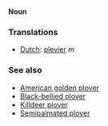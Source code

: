 '''Noun'''

===Translations===
*[[Dutch]]: [[plevier]] ''m''



===See also===

*[[American golden plover]]
*[[Black-bellied plover]]
*[[Killdeer plover]]
*[[Semipalmated plover]]
